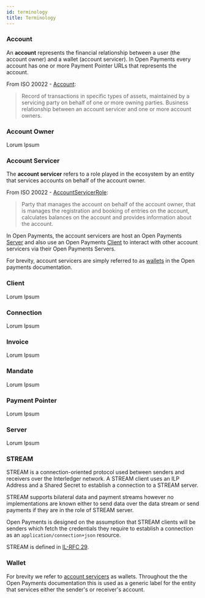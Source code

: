 ```yaml
---
id: terminology
title: Terminology
---
```


### Account

An **account** represents the financial relationship between a user (the account
owner) and a wallet (account servicer). In Open Payments every account has one
or more Payment Pointer URLs that represents the account.

From ISO 20022 -
[Account](https://www.iso20022.org/standardsrepository/type/Account):

> Record of transactions in specific types of assets, maintained by a servicing
> party on behalf of one or more owning parties. Business relationship between
> an account servicer and one or more account owners.

### Account Owner

Lorum Ipsum

### Account Servicer

The **account servicer** refers to a role played in the ecosystem by an entity
that services accounts on behalf of the account owner.

From ISO 20022 -
[AccountServicerRole](https://www.iso20022.org/standardsrepository/type/AccountServicerRole):

> Party that manages the account on behalf of the account owner, that is manages
> the registration and booking of entries on the account, calculates balances on
> the account and provides information about the account.

In Open Payments, the account servicers are host an Open Payments
[Server](#server) and also use an Open Payments [Client](#client) to interact
with other account servicers via their Open Payments Servers.

For brevity, account servicers are simply referred to as [wallets](#wallet) in
the Open payments documentation.

### Client

Lorum Ipsum

### Connection

Lorum Ipsum

### Invoice

Lorum Ipsum

### Mandate

Lorum Ipsum

### Payment Pointer

Lorum Ipsum

### Server

Lorum Ipsum

### STREAM

STREAM is a connection-oriented protocol used between senders and receivers over
the Interledger network. A STREAM client uses an ILP Address and a Shared Secret
to establish a connection to a STREAM server.

STREAM supports bilateral data and payment streams however no implementations
are known either to send data over the data stream or send payments if they are
in the role of STREAM server.

Open Payments is designed on the assumption that STREAM clients will be senders
which fetch the credentials they require to establish a connection as an
`application/connection+json` resource.

STREAM is defined in [IL-RFC 29](https://interledger.org/rfcs/0029-stream/).

### Wallet

For brevity we refer to [account servicers](#account-servicers) as wallets.
Throughout the the Open Payments documentation this is used as a generic label
for the entity that services either the sender's or receiver's account.
